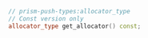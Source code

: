 ```cpp
// prism-push-types:allocator_type
// Const version only
allocator_type get_allocator() const;
```